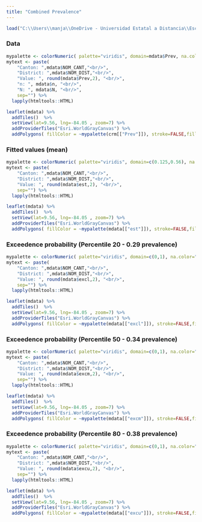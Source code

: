 ```yaml
---
title: "Combined Prevalence"
---
```


```r
load("C:\\Users\\manja\\OneDrive - Universidad Estatal a Distancia\\Escritorio\\UCR\\Maestria\\KAUST\\test3\\mdata.Rdata")
```

### Data
```r
mypalette <- colorNumeric( palette="viridis", domain=mdata$Prev, na.color="transparent")
mytext <- paste(
    "Canton: ",mdata$NOM_CANT,"<br/>",
    "District: ",mdata$NOM_DIST,"<br/>",
    "Value: ", round(mdata$Prev,2), "<br/>",
    "n: ", mdata$n, "<br/>",
    "N: ", mdata$N, "<br/>",
    sep="") %>%
  lapply(htmltools::HTML)

leaflet(mdata) %>% 
  addTiles()  %>% 
  setView(lat=9.56, lng=-84.05 , zoom=7) %>%
  addProviderTiles("Esri.WorldGrayCanvas") %>% 
  addPolygons( fillColor = ~mypalette(crm[["Prev"]]), stroke=FALSE,fillOpacity = 1,smoothFactor = 0,label = mytext)


```


### Fitted values (mean)
```r
mypalette <- colorNumeric( palette="viridis", domain=c(0.125,0.56), na.color="transparent")
mytext <- paste(
    "Canton: ",mdata$NOM_CANT,"<br/>",
    "District: ",mdata$NOM_DIST,"<br/>",
    "Value: ", round(mdata$est,2), "<br/>",
    sep="") %>%
  lapply(htmltools::HTML)

leaflet(mdata) %>% 
  addTiles()  %>% 
  setView(lat=9.56, lng=-84.05 , zoom=7) %>%
  addProviderTiles("Esri.WorldGrayCanvas") %>% 
  addPolygons( fillColor = ~mypalette(mdata[["est"]]), stroke=FALSE,fillOpacity = 1,smoothFactor = 0,label = mytext)

```



### Exceedence probability (Percentile 20 - 0.29 prevalence)
```r
mypalette <- colorNumeric( palette="viridis", domain=c(0,1), na.color="transparent")
mytext <- paste(
    "Canton: ",mdata$NOM_CANT,"<br/>",
    "District: ",mdata$NOM_DIST,"<br/>",
    "Value: ", round(mdata$excl,2), "<br/>",
    sep="") %>%
  lapply(htmltools::HTML)

leaflet(mdata) %>% 
  addTiles()  %>% 
  setView(lat=9.56, lng=-84.05 , zoom=7) %>%
  addProviderTiles("Esri.WorldGrayCanvas") %>% 
  addPolygons( fillColor = ~mypalette(mdata[["excl"]]), stroke=FALSE,fillOpacity = 1,smoothFactor = 0,label = mytext)

```


### Exceedence probability (Percentile 50 - 0.34 prevalence)
```r
mypalette <- colorNumeric( palette="viridis", domain=c(0,1), na.color="transparent")
mytext <- paste(
    "Canton: ",mdata$NOM_CANT,"<br/>",
    "District: ",mdata$NOM_DIST,"<br/>",
    "Value: ", round(mdata$excm,2), "<br/>",
    sep="") %>%
  lapply(htmltools::HTML)

leaflet(mdata) %>% 
  addTiles()  %>% 
  setView(lat=9.56, lng=-84.05 , zoom=7) %>%
  addProviderTiles("Esri.WorldGrayCanvas") %>% 
  addPolygons( fillColor = ~mypalette(mdata[["excm"]]), stroke=FALSE,fillOpacity = 1,smoothFactor = 0,label = mytext)

```


### Exceedence probability (Percentile 80 - 0.38 prevalence)
```r
mypalette <- colorNumeric( palette="viridis", domain=c(0,1), na.color="transparent")
mytext <- paste(
    "Canton: ",mdata$NOM_CANT,"<br/>",
    "District: ",mdata$NOM_DIST,"<br/>",
    "Value: ", round(mdata$excu,2), "<br/>",
    sep="") %>%
  lapply(htmltools::HTML)

leaflet(mdata) %>% 
  addTiles()  %>% 
  setView(lat=9.56, lng=-84.05 , zoom=7) %>%
  addProviderTiles("Esri.WorldGrayCanvas") %>% 
  addPolygons( fillColor = ~mypalette(mdata[["excu"]]), stroke=FALSE,fillOpacity = 1,smoothFactor = 0,label = mytext)

```

